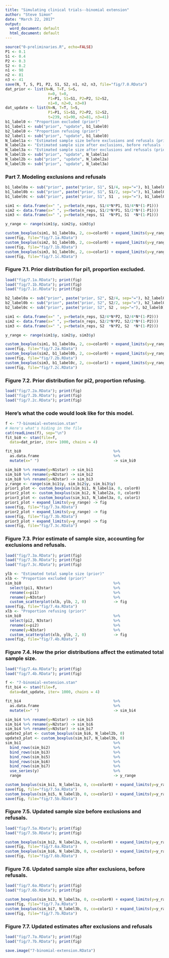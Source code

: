```yaml
---
title: "Simulating clinical trials--binomial extension"
author: "Steve Simon"
date: "March 22, 2017"
output:
  word_document: default
  html_document: default
---
```


```r
source("0-preliminaries.R", echo=FALSE)
P1 <- 0.1
S1 <- 0.4
P2 <- 0.3
S2 <- 0.2
n1 <- 90
n2 <- 81
n3 <- 41
save(N, T, S, P1, P2, S1, S2, n1, n2, n3, file="fig/7.0.RData")
dat_prior <- list(N=N, T=T, S=S, 
                   n=0, t=0, 
                   P1=P1, S1=S1, P2=P2, S2=S2,
                   n1=0, n2=0, n3=0)
dat_update <- list(N=N, T=T, S=S, 
                   P1=P1, S1=S1, P2=P2, S2=S2,
                   t=239, n1=90, n2=81, n3=41)
b1_label0 <- "Proportion excluded (prior)"
b1_label1 <- sub("prior", "update", b1_label0)
b2_label0 <- "Proportion refusing (prior)"
b2_label1 <- sub("prior", "update", b1_label0)
N_label1a <- "Estimated sample size before exclusions and refusals (prior)"
N_label2a <- "Estimated sample size after exclusions, before refusals (prior)"
N_label3a <- "Estimated sample size after exclusions and refusals (prior)"
N_label1b <- sub("prior", "update", N_label1a)
N_label2b <- sub("prior", "update", N_label2a)
N_label3b <- sub("prior", "update", N_label3a)
```

### Part 7. Modeling exclusions and refusals

```r
b1_label0a <- sub("prior", paste("prior, S1", S1/4, sep="="), b1_label0)
b1_label0b <- sub("prior", paste("prior, S1", S1/2, sep="="), b1_label0)
b1_label0c <- sub("prior", paste("prior, S1", S1  , sep="="), b1_label0)

sim1 <- data.frame(x=" ", y=rbeta(n_reps, S1/4*N*P1, S1/4*N*(1-P1)))
sim2 <- data.frame(x=" ", y=rbeta(n_reps, S1/2*N*P1, S1/2*N*(1-P1)))
sim3 <- data.frame(x=" ", y=rbeta(n_reps, S1  *N*P1, S1  *N*(1-P1)))

y_range <- range(sim1$y, sim2$y, sim3$y)

custom_boxplus(sim1, b1_label0a, 2, co=color0) + expand_limits(y=y_range) -> fig
save(fig, file="fig/7.1a.RData")
custom_boxplus(sim2, b1_label0b, 2, co=color0) + expand_limits(y=y_range) -> fig
save(fig, file="fig/7.1b.RData")
custom_boxplus(sim3, b1_label0c, 2, co=color1) + expand_limits(y=y_range) -> fig
save(fig, file="fig/7.1c.RData")
```

### Figure 7.1. Prior distribution for pi1, proportion excluded.

```r
load("fig/7.1a.RData"); print(fig)
load("fig/7.1b.RData"); print(fig)
load("fig/7.1c.RData"); print(fig)
```

```r
b2_label0a <- sub("prior", paste("prior, S2", S2/4, sep="="), b2_label0)
b2_label0b <- sub("prior", paste("prior, S2", S2/2, sep="="), b2_label0)
b2_label0c <- sub("prior", paste("prior, S2", S2 , sep="="), b2_label0)

sim1 <- data.frame(x=" ", y=rbeta(n_reps, S2/4*N*P2, S2/4*N*(1-P2)))
sim2 <- data.frame(x=" ", y=rbeta(n_reps, S2/2*N*P2, S2/2*N*(1-P2)))
sim3 <- data.frame(x=" ", y=rbeta(n_reps, S2  *N*P2, S2  *N*(1-P2)))

y_range <- range(sim1$y, sim2$y, sim3$y)

custom_boxplus(sim1, b1_label0a, 2, co=color0) + expand_limits(y=y_range) -> fig
save(fig, file="fig/7.2a.RData")
custom_boxplus(sim2, b1_label0b, 2, co=color0) + expand_limits(y=y_range) -> fig
save(fig, file="fig/7.2b.RData")
custom_boxplus(sim3, b1_label0c, 2, co=color1) + expand_limits(y=y_range) -> fig
save(fig, file="fig/7.2c.RData")
```

### Figure 7.2. Prior distribution for pi2, proportion refusing.

```r
load("fig/7.2a.RData"); print(fig)
load("fig/7.2b.RData"); print(fig)
load("fig/7.2c.RData"); print(fig)
```

### Here's what the code would look like for this model.

```r
f <- "7-binomial-extension.stan"
# Here's what's hiding in the file 
cat(readLines(f), sep="\n")
fit_bi0 <- stan(file=f,
  data=dat_prior, iter= 1000, chains = 4)
```

```r
fit_bi0                                         %>%
  as.data.frame                                 %>%
  mutate(x=" ")                                 -> sim_bi0

sim_bi0 %>% rename(y=N1star) -> sim_bi1
sim_bi0 %>% rename(y=N2star) -> sim_bi2
sim_bi0 %>% rename(y=N3star) -> sim_bi3
y_range <- range(sim_bi1$y, sim_bi2$y, sim_bi3$y)
prior1_plot <- custom_boxplus(sim_bi1, N_label1a, 0, color0)
prior2_plot <- custom_boxplus(sim_bi2, N_label2a, 0, color0)
prior3_plot <- custom_boxplus(sim_bi3, N_label3a, 0, color1)
prior1_plot + expand_limits(y=y_range) -> fig
save(fig, file="fig/7.3a.RData")
prior2_plot + expand_limits(y=y_range) -> fig
save(fig, file="fig/7.3b.RData")
prior3_plot + expand_limits(y=y_range) -> fig
save(fig, file="fig/7.3c.RData")
```

### Figure 7.3. Prior estimate of sample size, accounting for exclusions and refusals.

```r
load("fig/7.3a.RData"); print(fig)
load("fig/7.3b.RData"); print(fig)
load("fig/7.3c.RData"); print(fig)
```

```r
ylb <- "Estimated total sample size (prior)"
xlb <- "Proportion excluded (prior)"
sim_bi0                                         %>%
  select(pi1, N3star)                           %>%
  rename(x=pi1)                                 %>%
  rename(y=N3star)                              %>%
  custom_scatterplot(xlb, ylb, 2, 0)            -> fig
save(fig, file="fig/7.4a.RData")
xlb <- "Proportion refusing (prior)"
sim_bi0                                         %>%
  select(pi2, N3star)                           %>%
  rename(x=pi2)                                 %>%
  rename(y=N3star)                              %>%
  custom_scatterplot(xlb, ylb, 2, 0)            -> fig
save(fig, file="fig/7.4b.RData")
```

### Figure 7.4. How the prior distributions affect the estimated total sample size.

```r
load("fig/7.4a.RData"); print(fig)
load("fig/7.4b.RData"); print(fig)
```

```r
f <- "7-binomial-extension.stan"
fit_bi4 <- stan(file=f,
  data=dat_update, iter= 1000, chains = 4)

fit_bi4                                         %>%
  as.data.frame                                 %>%
  mutate(x=" ")                                 -> sim_bi4

sim_bi4 %>% rename(y=N1star) -> sim_bi5
sim_bi4 %>% rename(y=N2star) -> sim_bi6
sim_bi4 %>% rename(y=N3star) -> sim_bi7
update2_plot <- custom_boxplus(sim_bi6, N_label2b, 0)
update3_plot <- custom_boxplus(sim_bi7, N_label3b, 0)
sim_bi1                                         %>%
  bind_rows(sim_bi2)                            %>%
  bind_rows(sim_bi3)                            %>%
  bind_rows(sim_bi5)                            %>%
  bind_rows(sim_bi6)                            %>%
  bind_rows(sim_bi7)                            %>%
  use_series(y)                                 %>%
  range                                         -> y_range

custom_boxplus(sim_bi1, N_label1a, 0, co=color0) + expand_limits(y=y_range) -> fig
save(fig, file="fig/7.5a.RData")
custom_boxplus(sim_bi5, N_label1b, 0, co=color1) + expand_limits(y=y_range) -> fig
save(fig, file="fig/7.5b.RData")
```

### Figure 7.5. Updated sample size before exclusions and refusals.

```r
load("fig/7.5a.RData"); print(fig)
load("fig/7.5b.RData"); print(fig)
```

```r
custom_boxplus(sim_bi2, N_label2a, 0, co=color0) + expand_limits(y=y_range) -> fig
save(fig, file="fig/7.6a.RData")
custom_boxplus(sim_bi6, N_label2b, 0, co=color1) + expand_limits(y=y_range) -> fig
save(fig, file="fig/7.6b.RData")
```

### Figure 7.6. Updated sample size after exclusions, before refusals.

```r
load("fig/7.6a.RData"); print(fig)
load("fig/7.6b.RData"); print(fig)
```

```r
custom_boxplus(sim_bi3, N_label3a, 0, co=color0) + expand_limits(y=y_range) -> fig
save(fig, file="fig/7.7a.RData")
custom_boxplus(sim_bi7, N_label3b, 0, co=color1) + expand_limits(y=y_range) -> fig
save(fig, file="fig/7.7b.RData")
```

### Figure 7.7. Updated estimates after exclusions and refusals

```r
load("fig/7.7a.RData"); print(fig)
load("fig/7.7b.RData"); print(fig)
```

```r
save.image("7-binomial-extension.RData")
```
